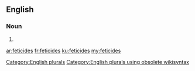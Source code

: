 ==English==

===Noun===
{{head|en}}

# {{plural of|feticide}}

[[Category:English plurals]][[Category:English plurals using obsolete wikisyntax]]

[[ar:feticides]]
[[fr:feticides]]
[[ku:feticides]]
[[my:feticides]]